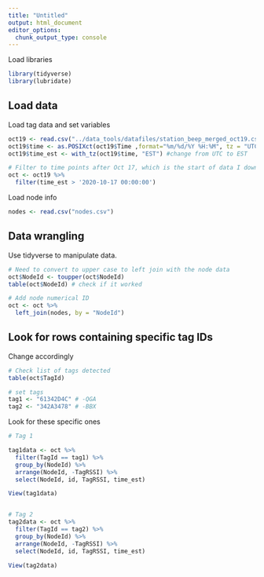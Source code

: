 ```yaml
---
title: "Untitled"
output: html_document
editor_options: 
  chunk_output_type: console
---
```


Load libraries
```r
library(tidyverse)
library(lubridate)
```

## Load data

Load tag data and set variables
```r
oct19 <- read.csv("../data_tools/datafiles/station_beep_merged_oct19.csv" )
oct19$time <- as.POSIXct(oct19$Time ,format="%m/%d/%Y %H:%M", tz = "UTC")
oct19$time_est <- with_tz(oct19$time, "EST") #change from UTC to EST

# Filter to time points after Oct 17, which is the start of data I downloaded
oct <- oct19 %>% 
  filter(time_est > '2020-10-17 00:00:00')
```


Load node info
```r
nodes <- read.csv("nodes.csv")
```

## Data wrangling 

Use tidyverse to manipulate data. 

```r
# Need to convert to upper case to left join with the node data
oct$NodeId <- toupper(oct$NodeId)
table(oct$NodeId) # check if it worked

# Add node numerical ID
oct <- oct %>% 
  left_join(nodes, by = "NodeId")
```


## Look for rows containing specific tag IDs

Change accordingly
```r
# Check list of tags detected
table(oct$TagId)

# set tags
tag1 <- "61342D4C" # -QGA
tag2 <- "342A3478" # -BBX
```

Look for these specific ones
```r
# Tag 1

tag1data <- oct %>% 
  filter(TagId == tag1) %>% 
  group_by(NodeId) %>% 
  arrange(NodeId, -TagRSSI) %>% 
  select(NodeId, id, TagRSSI, time_est)

View(tag1data)


# Tag 2
tag2data <- oct %>% 
  filter(TagId == tag2) %>% 
  group_by(NodeId) %>% 
  arrange(NodeId, -TagRSSI) %>% 
  select(NodeId, id, TagRSSI, time_est)

View(tag2data)
```

